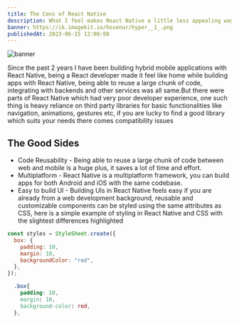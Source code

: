 ```yaml
---
title: The Cons of React Native
description: What I feel makes React Native a little less appealing way to build mobile apps.
banner: https://ik.imagekit.io/hosenur/hyper__1_.png
publishedAt: 2023-06-15 12:00:00
---
```


![banner](https://ik.imagekit.io/hosenur/hyper__1_.png?updatedAt=1684886665321)

Since the past 2 years I have been building hybrid mobile applications with React Native, being a React developer made it feel like home while building apps with React Native, being able to reuse a large chunk of code, integrating with backends and other services was all same.But there were parts of React Native which had very poor developer experience, one such thing is heavy reliance on third party libraries for basic functionalities like navigation, animations, gestures etc, if you are lucky to find a good library which suits your needs there comes compatibility issues

## The Good Sides

- Code Reusability - Being able to reuse a large chunk of code between web and mobile is a huge plus, it saves a lot of time and effort.
- Multiplatform - React Native is a multiplatform framework, you can build apps for both Android and iOS with the same codebase.
- Easy to build UI - Building UIs in React Native feels easy if you are already from a web development background, reusable and customizable components can be styled using the same attributes as CSS, here is a simple example of styling in React Native and CSS with the slightest differences highlighted

```jsx showLineNumbers title="React Native" {5}
const styles = StyleSheet.create({
  box: {
    padding: 10,
    margin: 10,
    backgroundColor: "red",
  },
});
```

```css showLineNumbers title="CSS" {4}
  .box{
    padding: 10,
    margin: 10,
    background-color: red,
  },
```
